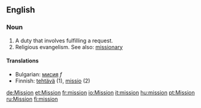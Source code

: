 ==English==

===Noun===
#A duty that involves fulfilling a request.
#Religious evangelism.  See also: [[missionary]]

====Translations====
* Bulgarian: [[мисия]] ''f''
*Finnish: [[tehtävä]] (1), [[missio]] (2)

[[de:Mission]]
[[et:Mission]]
[[fr:mission]]
[[io:Mission]]
[[it:mission]]
[[hu:mission]]
[[pt:Mission]]
[[ru:Mission]]
[[fi:mission]]